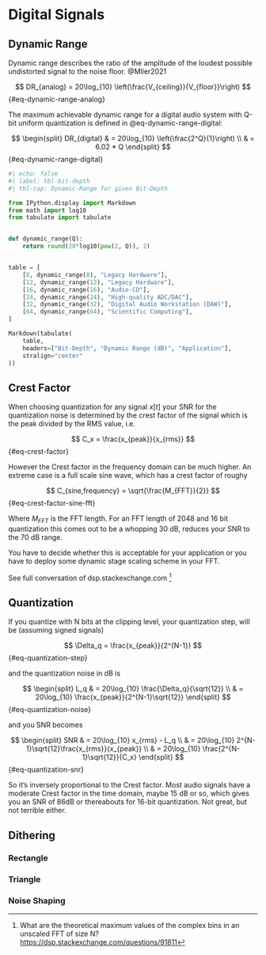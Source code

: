 # Digital Signals

## Dynamic Range

Dynamic range describes the ratio of the amplitude of the loudest possible
undistorted signal to the noise floor. @Mller2021

$$
DR_{analog} = 20\log_{10} \left(\frac{V_{ceiling}}{V_{floor}}\right)
$$ {#eq-dynamic-range-analog}

The maximum achievable dynamic range for a digital audio system with Q-bit
uniform quantization is defined in @eq-dynamic-range-digital:

$$
\begin{split}
    DR_{digital} & = 20\log_{10} \left(\frac{2^Q}{1}\right) \\
                 & = 6.02 * Q
\end{split}
$$ {#eq-dynamic-range-digital}


```python
#| echo: false
#| label: tbl-bit-depth
#| tbl-cap: Dynamic-Range for given Bit-Depth

from IPython.display import Markdown
from math import log10
from tabulate import tabulate


def dynamic_range(Q):
    return round(20*log10(pow(2, Q)), 2)


table = [
    [8, dynamic_range(8), "Legacy Hardware"],
    [12, dynamic_range(12), "Legacy Hardware"],
    [16, dynamic_range(16), "Audio-CD"],
    [24, dynamic_range(24), "High-quality ADC/DAC"],
    [32, dynamic_range(32), "Digital Audio Workstation (DAW)"],
    [64, dynamic_range(64), "Scientific Computing"],
]

Markdown(tabulate(
    table,
    headers=["Bit-Depth", "Dynamic Range (dB)", "Application"],
    stralign="center"
))
```

## Crest Factor

When choosing quantization for any signal $x[t]$ your SNR for the quantization
noise is determined by the crest factor of the signal which is the peak divided
by the RMS value, i.e.

$$
C_x = \frac{x_{peak}}{x_{rms}}
$$ {#eq-crest-factor}


However the Crest factor in the frequency domain can be much higher. An extreme
case is a full scale sine wave, which has a crest factor of roughy

$$
C_{sine,frequency} = \sqrt{\frac{M_{FFT}}{2}}
$$ {#eq-crest-factor-sine-fft}

Where $M_{FFT}$ is the FFT length. For an FFT length of 2048 and 16 bit
quantization this comes out to be a whopping 30 dB, reduces your SNR to the
70 dB range.

You have to decide whether this is acceptable for your application or you have
to deploy some dynamic stage scaling scheme in your FFT.

See full conversation of dsp.stackexchange.com ^[What are the theoretical
maximum values of the complex bins in an unscaled FFT of size N?
<https://dsp.stackexchange.com/questions/91811>]

## Quantization

If you quantize with N bits at the clipping level, your quantization step, will
be (assuming signed signals)

$$
\Delta_q = \frac{x_{peak}}{2^{N-1}}
$$ {#eq-quantization-step}

and the quantization noise in dB is

$$
\begin{split}
    L_q & = 20\log_{10} \frac{\Delta_q}{\sqrt{12}} \\
        & = 20\log_{10} \frac{x_{peak}}{2^{N-1}\sqrt{12}}
\end{split}
$$ {#eq-quantization-noise}

and you SNR becomes

$$
\begin{split}
    SNR & = 20\log_{10} x_{rms} - L_q \\
        & = 20\log_{10} 2^{N-1}\sqrt{12}\frac{x_{rms}}{x_{peak}} \\
        & = 20\log_{10} \frac{2^{N-1}\sqrt{12}}{C_x}
\end{split}
$$ {#eq-quantization-snr}

So it's inversely proportional to the Crest factor. Most audio signals have a
moderate Crest factor in the time domain, maybe 15 dB or so, which gives you
an SNR of 86dB or thereabouts for 16-bit quantization. Not great, but not
terrible either.

## Dithering

### Rectangle

### Triangle

### Noise Shaping
